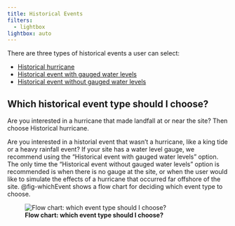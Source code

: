 ```yaml
---
title: Historical Events
filters:
  - lightbox
lightbox: auto
---
```


There are three types of historical events a user can select: 

* [Historical hurricane](historic_events_hurricane.qmd)
* [Historical event with gauged water levels](historic_events_gauged.qmd)
* [Historical event without gauged water levels](historic_events_ungauged.qmd)

::: {.callout-note}
## Which historical event type should I choose?
Are you interested in a hurricane that made landfall at or near the site? Then choose Historical hurricane. 

Are you interested in a historial event that wasn't a hurricane, like a king tide or a heavy rainfall event? If your site has a water level gauge, we recommend using the "Historical event with gauged water levels" option. The only time the "Historical event without gauged water levels" option is recommended is when there is no gauge at the site, or when the user would like to simulate the effects of a hurricane that occurred far offshore of the site. @fig-whichEvent shows a flow chart for deciding which event type to choose.
:::

![**Flow chart: which event type should I choose?**](../../../_static/images/whichEvent_drawIO.png){#fig-whichEvent}